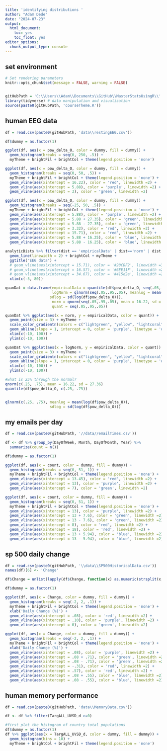 ```yaml
---
title: 'identifying distributions '
author: "Adam Dede"
date: "2024-07-23"
output:
  html_document:
    toc: yes
    toc_float: yes
editor_options:
  chunk_output_type: console
---
```



## set environment

```r

# Set rendering parameters
knitr::opts_chunk$set(message = FALSE, warning = FALSE)


gitHubPath = 'C:\\Users\\Adam\\Documents\\GitHub\\MasterStatsUsingR\\'
library(tidyverse) # data manipulation and visualization
source(paste0(gitHubPath, 'courseTheme.R'))


```
## human EEG data 

```r

df = read.csv(paste0(gitHubPath, 'data\\restingEEG.csv'))

df$dummy = as.factor(1) 

ggplot(df, aes(x = pow_delta_O, color = dummy, fill = dummy)) + 
  geom_histogram(breaks = seq(0, 250, .5)) + 
  myTheme + brightFil + brightCol + theme(legend.position = 'none')

ggplot(df, aes(x = pow_delta_O, color = dummy, fill = dummy)) + 
  geom_histogram(breaks = seq(0, 50, .5)) + 
  myTheme + brightFil + brightCol + theme(legend.position = 'none') + 
  geom_vline(aes(xintercept = 16.22), color = 'red', linewidth =2) +
  geom_vline(aes(xintercept = 5.88), color = 'purple', linewidth =2) +
  geom_vline(aes(xintercept = 3), color = 'green', linewidth =2)

ggplot(df, aes(x = pow_delta_O, color = dummy, fill = dummy)) + 
  geom_histogram(breaks = seq(-25, 50, .5)) + 
  myTheme + brightFil + brightCol + theme(legend.position = 'none') + 
  geom_vline(aes(xintercept = 5.88), color = 'purple', linewidth =2) +
  geom_vline(aes(xintercept = 5.88 + 27.35), color = 'green', linewidth =2)+
  geom_vline(aes(xintercept = 5.88 - 27.35), color = 'green', linewidth =2)+
  geom_vline(aes(xintercept = 3.32), color = 'red', linewidth =2) +
  geom_vline(aes(xintercept = 15.71), color = 'red', linewidth =2) +
  geom_vline(aes(xintercept = 5.88 + 16.25), color = 'blue', linewidth =2)+
  geom_vline(aes(xintercept = 5.88 - 16.25), color = 'blue', linewidth =2)

analyticDists %>% filter(dist == 'empiricalData' | dist=='norm' | dist == 'logNorm') %>% ggplot(aes(x = xVal, y = density, color = dist)) + 
  geom_line(linewidth = 2) + brightCol + myTheme + 
  ggtitle("EEG data") + 
  # geom_vline(aes(xintercept = 15.71), color = '#20CDF2', linewidth =3) + 
  # geom_vline(aes(xintercept = 16.57), color = '#6EE11F', linewidth =2)  + 
  # geom_vline(aes(xintercept = 34.67), color = '#415d2e', linewidth =2) + 
  xlim(c(-5, 80))

quanDat = data.frame(empiricalData = quantile(df$pow_delta_O, seq(.05,.95,.05)), 
                     logNorm = qlnorm(seq(.05,.95,.05), meanlog = mean(log(df$pow_delta_O)), 
                    sdlog = sd(log(df$pow_delta_O))), 
                     norm = qnorm(seq(.05,.95,.05), mean = 16.22, sd = 27.36),
                     quant = seq(.05,.95,.05))

quanDat %>% ggplot(aes(x = norm, y = empiricalData, color = quant)) + 
  geom_point(size = 3) + myTheme +
  scale_color_gradientn(colors = c("lightgreen", "yellow", "lightcoral")) +
  geom_abline(slope = 1, intercept = 0, color = 'purple', linetype = 'dashed')+
  xlim(c(-10, 100)) + 
  ylim(c(-10, 100))

quanDat %>% ggplot(aes(x = logNorm, y = empiricalData, color = quant)) + 
  geom_point(size = 3) + myTheme +
  scale_color_gradientn(colors = c("lightgreen", "yellow", "lightcoral")) +
  geom_abline(slope = 1, intercept = 0, color = 'purple', linetype = 'dashed')+
  xlim(c(-10, 100)) + 
  ylim(c(-10, 100))

#what is 25% through the normal? 
qnorm(c(.25, .75), mean = 16.22, sd = 27.36)
quantile(df$pow_delta_O, c(.25, .75))


qlnorm(c(.25, .75), meanlog = mean(log(df$pow_delta_O)), 
                    sdlog = sd(log(df$pow_delta_O)))


```
## my emails per day 

```r

df = read.csv(paste0(gitHubPath, '//data//emailTimes.csv'))

df <- df %>% group_by(DayOfWeek, Month, DayOfMonth, Year) %>% 
  summarize(count = n())

df$dummy = as.factor(1) 

ggplot(df, aes(x = count, color = dummy, fill = dummy)) + 
  geom_histogram(breaks = seq(0, 51, 1)) + 
  myTheme + brightFil + brightCol + theme(legend.position = 'none') + 
  geom_vline(aes(xintercept = 13.45), color = 'red', linewidth =2) +
  geom_vline(aes(xintercept = 13), color = 'purple', linewidth =2) +
  geom_vline(aes(xintercept = 7), color = 'green', linewidth =2)

ggplot(df, aes(x = count, color = dummy, fill = dummy)) + 
  geom_histogram(breaks = seq(0, 51, 1)) + 
  myTheme + brightFil + brightCol + theme(legend.position = 'none') + 
  geom_vline(aes(xintercept = 13), color = 'purple', linewidth =2) +
  geom_vline(aes(xintercept = 13 + 7.6), color = 'green', linewidth =2)+
  geom_vline(aes(xintercept = 13 - 7.6), color = 'green', linewidth =2)+
  geom_vline(aes(xintercept = 8), color = 'red', linewidth =2) +
  geom_vline(aes(xintercept = 18), color = 'red', linewidth =2) +
  geom_vline(aes(xintercept = 13 + 5.94), color = 'blue', linewidth =2)+
  geom_vline(aes(xintercept = 13 - 5.94), color = 'blue', linewidth =2)

```
## sp 500 daily change 

```r

df = read.csv(paste0(gitHubPath, '\\data\\SP500HistoricalData.csv'))
names(df)[6] <- 'Change'

df$Change = unlist(lapply(df$Change, function(x) as.numeric(strsplit(x, '%')[[1]])))

df$dummy = as.factor(1) 

ggplot(df, aes(x = Change, color = dummy, fill = dummy)) +
  geom_histogram(breaks = seq(-2, 2, .1)) + 
  myTheme + brightFil + brightCol + theme(legend.position = 'none') + 
  xlab('Daily Change (%)') + 
  geom_vline(aes(xintercept = .08), color = 'red', linewidth =2) +
  geom_vline(aes(xintercept = .10), color = 'purple', linewidth =2) +
  geom_vline(aes(xintercept = 0), color = 'green', linewidth =2)

ggplot(df, aes(x = Change, color = dummy, fill = dummy)) +
  geom_histogram(breaks = seq(-2, 2, .1)) + 
  myTheme + brightFil + brightCol + theme(legend.position = 'none') + 
  xlab('Daily Change (%)') +  
  geom_vline(aes(xintercept = .08), color = 'purple', linewidth =2) +
  geom_vline(aes(xintercept = .08 + .71), color = 'green', linewidth =2)+
  geom_vline(aes(xintercept = .08 - .71), color = 'green', linewidth =2)+
  geom_vline(aes(xintercept = -.31), color = 'red', linewidth =2) +
  geom_vline(aes(xintercept = .57), color = 'red', linewidth =2) +
  geom_vline(aes(xintercept = .08 + .55), color = 'blue', linewidth =2)+
  geom_vline(aes(xintercept = .08 - .55), color = 'blue', linewidth =2)

```
## human memory performance

```r
df = read.csv(paste0(gitHubPath, 'data\\MemoryData.csv'))

df <- df %>% filter(TargALL_UVSD_d >=0)

#first plot the histogram of country total populations 
df$dummy = as.factor(1)
df %>% ggplot(aes(x = TargALL_UVSD_d, color = dummy, fill = dummy)) + 
  geom_histogram(bins = 10) + 
  myTheme + brightCol + brightFil + theme(legend.position = 'none')


```

